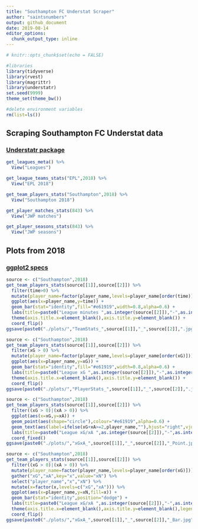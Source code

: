 ```yaml
---
title: "Southampton FC Understat Scraper"
author: "saintsnumbers"
output: github_document
date: 2019-08-14
editor_options: 
  chunk_output_type: inline
---
```

  
```r
# knitr::opts_chunk$set(echo = FALSE)

#libraries
library(tidyverse)
library(rvest)
library(magrittr)
library(understatr)
set.seed(9999)
theme_set(theme_bw())

#delete environment variables
rm(list=ls())
```

## Scraping Southampton FC Understat data

### [Understatr package](https://github.com/ewenme/understatr)

```r
get_leagues_meta() %>%
  View("Leagues")

get_league_teams_stats("EPL",2018) %>%
  View("EPL 2018")

get_team_players_stats("Southampton",2018) %>%
  View("Southampton 2018")

get_player_matches_stats(843) %>%
  View("JWP matches")

get_player_seasons_stats(843) %>%
  View("JWP seasons")
```
## Plots from 2018
### [ggplot2 specs](https://ggplot2.tidyverse.org/articles/ggplot2-specs.html)
```r
source <- c("Southampton",2018)
get_team_players_stats(source[[1]],source[[2]]) %>%
  filter(time>0) %>%
  mutate(player_name=factor(player_name,levels=player_name[order(time)])) %>%
  ggplot(aes(x=player_name,y=time)) +
  geom_bar(stat="identity",fill="#e61919",width=0.8,alpha=0.6) +
  labs(title=paste0("League minutes ",as.integer(source[[2]]),"-",as.integer(source[[2]])+1)) +
  theme(axis.title.x=element_blank(),axis.title.y=element_blank()) +
  coord_flip()
ggsave(paste0("./plots/","TeamStats_",source[[1]],"_",source[[2]],".jpg"))

source <- c("Southampton",2018)
get_team_players_stats(source[[1]],source[[2]]) %>%
  filter(xG > 0) %>%
  mutate(player_name=factor(player_name,levels=player_name[order(xG)])) %>%
  ggplot(aes(x=player_name,y=xG)) +
  geom_bar(stat="identity",fill="#e61919",width=0.8,alpha=0.6) +
  labs(title=paste0("League xG ",as.integer(source[[2]]),"-",as.integer(source[[2]])+1)) +
  theme(axis.title.x=element_blank(),axis.title.y=element_blank()) +
  coord_flip()
ggsave(paste0("./plots/","PlayerStats_",source[[1]],"_",source[[2]],".jpg"))

source <- c("Southampton",2018)
get_team_players_stats(source[[1]],source[[2]]) %>%
  filter((xG > 0)|(xA > 0)) %>%
  ggplot(aes(x=xG,y=xA)) +
  geom_point(aes(shape="circle"),colour="#e61919",alpha=0.6) +
  geom_text(aes(label=ifelse(xG+xA>=2,player_name,""),hjust="right",vjust="outward"),size=1.5) +
  labs(title=paste0("League xG/xA ",as.integer(source[[2]]),"-",as.integer(source[[2]])+1),x="xG",y="xA") +
  coord_fixed()
ggsave(paste0("./plots/","xGxA_",source[[1]],"_",source[[2]],"_Point.jpg"))

source <- c("Southampton",2018)
get_team_players_stats(source[[1]],source[[2]]) %>%
  filter((xG > 0)|(xA > 0)) %>%
  mutate(player_name=factor(player_name,levels=player_name[order(xG)])) %>%
  gather("xG","xA",key="x",value="xN") %>%
  select("player_name","x","xN") %>%
  mutate(x=factor(x,levels=c("xG","xA"))) %>%
  ggplot(aes(x=player_name,y=xN,fill=x)) +
  geom_bar(stat="identity",position="dodge") +
  labs(title=paste0("League xG/xA ",as.integer(source[[2]]),"-",as.integer(source[[2]])+1)) +
  theme(axis.title.x=element_blank(),axis.title.y=element_blank(),legend.title=element_blank()) +
  coord_flip()
ggsave(paste0("./plots/","xGxA_",source[[1]],"_",source[[2]],"_Bar.jpg"))
```